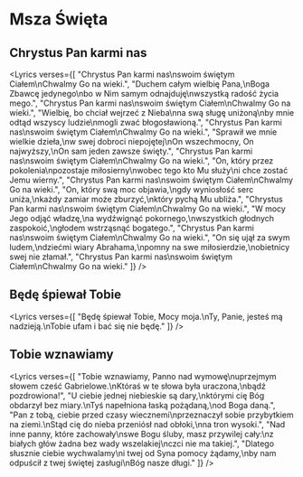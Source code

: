 
# Msza Święta

## Chrystus Pan karmi nas
<Lyrics verses={[
  "Chrystus Pan karmi nas\nswoim świętym Ciałem\nChwalmy Go na wieki.",
  "Duchem całym wielbię Pana,\nBoga Zbawcę jedynego\nbo w Nim samym odnajduję\nwszystką radość życia mego.",
  "Chrystus Pan karmi nas\nswoim świętym Ciałem\nChwalmy Go na wieki.",
  "Wielbię, bo chciał wejrzeć z Nieba\nna swą sługę uniżoną\nby mnie odtąd wszyscy ludzie\nmogli zwać błogosławioną.",
  "Chrystus Pan karmi nas\nswoim świętym Ciałem\nChwalmy Go na wieki.",
  "Sprawił we mnie wielkie dzieła,\nw swej dobroci niepojętej\nOn wszechmocny, On najwyższy,\nOn sam jeden zawsze święty.",
  "Chrystus Pan karmi nas\nswoim świętym Ciałem\nChwalmy Go na wieki.",
  "On, który przez pokolenia\npozostaje miłosierny\nwobec tego kto Mu służy\ni chce zostać Jemu wierny.",
  "Chrystus Pan karmi nas\nswoim świętym Ciałem\nChwalmy Go na wieki.",
  "On, który swą moc objawia,\ngdy wyniosłość serc uniża,\nkażdy zamiar może zburzyć,\nktóry pychą Mu ubliża.",
  "Chrystus Pan karmi nas\nswoim świętym Ciałem\nChwalmy Go na wieki.",
  "W mocy Jego odjąć władzę,\na wydźwignąć pokornego,\nwszystkich głodnych zaspokoić,\ngłodem wstrząsnąć bogatego.",
  "Chrystus Pan karmi nas\nswoim świętym Ciałem\nChwalmy Go na wieki.",
  "On się ujął za swym ludem,\ndziećmi wiary Abrahama,\npomny na swe miłosierdzie,\nobietnicy swej nie złamał.",
  "Chrystus Pan karmi nas\nswoim świętym Ciałem\nChwalmy Go na wieki."
]} />

## Będę śpiewał Tobie
<Lyrics verses={[
  "Będę śpiewał Tobie, Mocy moja.\nTy, Panie, jesteś mą nadzieją.\nTobie ufam i bać się nie będę."
]} />

## Tobie wznawiamy
<Lyrics verses={[
  "Tobie wznawiamy, Panno nad wymowę\nuprzejmym słowem cześć Gabrielowe.\nKtóraś w te słowa była uraczona,\nbądź pozdrowiona!",
  "U ciebie jednej niebieskie są dary,\nktórymi cię Bóg obdarzył bez miary.\nTyś napełniona łaską pożądaną,\nod Boga daną.",
  "Pan z tobą, ciebie przed czasy wiecznemi\nprzeznaczył sobie przybytkiem na ziemi.\nStąd cię do nieba przeniósł nad obłoki,\nna tron wysoki.",
  "Nad inne panny, które zachowały\nswe Bogu śluby, masz przywilej cały:\nz białych głów żadna bez wady wszelakiej\nczci nie ma takiej.",
  "Dlatego słusznie ciebie wychwalamy\ni twej od Syna pomocy żądamy,\nby nam odpuścił z twej świętej zasługi\nBóg nasze długi."
]} />

